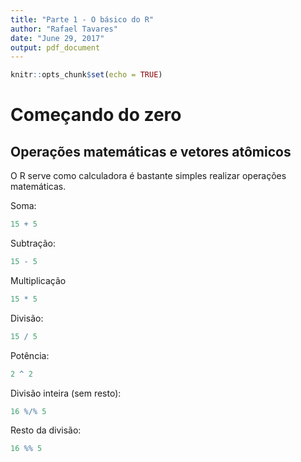 ```yaml
---
title: "Parte 1 - O básico do R"
author: "Rafael Tavares"
date: "June 29, 2017"
output: pdf_document
---
```


```r
knitr::opts_chunk$set(echo = TRUE)
```

# Começando do zero



## Operações matemáticas e vetores atômicos

O R serve como calculadora é bastante simples realizar operações matemáticas.

Soma:

```r
15 + 5
```

Subtração:

```r
15 - 5
```

Multiplicação

```r
15 * 5
```

Divisão:

```r
15 / 5
```

Potência:

```r
2 ^ 2
```

Divisão inteira (sem resto):

```r
16 %/% 5
```

Resto da divisão:

```r
16 %% 5
```
